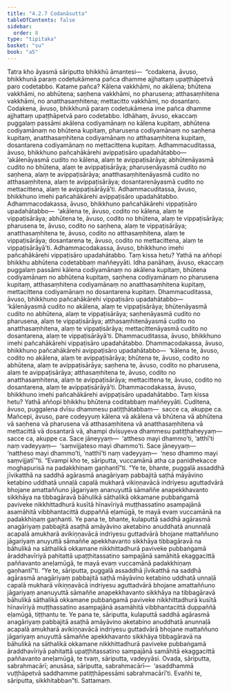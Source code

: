 ```yaml
---
title: "4.2.7 Codanāsutta"
tableOfContents: false
sidebar:
  order: 8
type: "tipitaka"
basket: "su"
book: "a5"
---
```



<DynamicBreadcrumb />

<Division number="167" book="a5" bookNo="16" page="172">

<Paragraph number="967" book="a5">
Tatra kho āyasmā sāriputto bhikkhū āmantesi—  “codakena, āvuso, bhikkhunā paraṃ codetukāmena pañca dhamme ajjhattaṃ upaṭṭhāpetvā paro codetabbo.
</Paragraph>

<Paragraph number="968" book="a5">
Katame pañca? Kālena vakkhāmi, no akālena; bhūtena vakkhāmi, no abhūtena; saṇhena vakkhāmi, no pharusena; atthasaṃhitena vakkhāmi, no anatthasaṃhitena; mettacitto vakkhāmi, no dosantaro. Codakena, āvuso, bhikkhunā paraṃ codetukāmena ime pañca dhamme ajjhattaṃ upaṭṭhāpetvā paro codetabbo.
</Paragraph>

<Paragraph number="969" book="a5">
Idhāhaṃ, āvuso, ekaccaṃ puggalaṃ passāmi akālena codiyamānaṃ no kālena kupitaṃ, abhūtena codiyamānaṃ no bhūtena kupitaṃ, pharusena codiyamānaṃ no saṇhena kupitaṃ, anatthasaṃhitena codiyamānaṃ no atthasaṃhitena kupitaṃ, dosantarena codiyamānaṃ no mettacittena kupitaṃ.
</Paragraph>

<Paragraph number="970" book="a5">
Adhammacuditassa, āvuso, bhikkhuno pañcahākārehi avippaṭisāro upadahātabbo—  ‘akālenāyasmā cudito no kālena, alaṃ te avippaṭisārāya; abhūtenāyasmā cudito no bhūtena, alaṃ te avippaṭisārāya; pharusenāyasmā cudito no saṇhena, alaṃ te avippaṭisārāya; anatthasaṃhitenāyasmā cudito no atthasaṃhitena, alaṃ te avippaṭisārāya; dosantarenāyasmā cudito no mettacittena, alaṃ te avippaṭisārāyā’ti. Adhammacuditassa, āvuso, bhikkhuno imehi pañcahākārehi avippaṭisāro upadahātabbo.
</Paragraph>

<Paragraph number="971" book="a5">
Adhammacodakassa, āvuso, bhikkhuno pañcahākārehi vippaṭisāro upadahātabbo—  ‘akālena te, āvuso, codito no kālena, alaṃ te vippaṭisārāya; abhūtena te, āvuso, codito no bhūtena, alaṃ te vippaṭisārāya; pharusena te, āvuso, codito no saṇhena, alaṃ te vippaṭisārāya; anatthasaṃhitena te, āvuso, codito no atthasaṃhitena, alaṃ te vippaṭisārāya; dosantarena te, āvuso, codito no mettacittena, alaṃ te vippaṭisārāyā’ti. Adhammacodakassa, āvuso, bhikkhuno imehi pañcahākārehi vippaṭisāro upadahātabbo. Taṃ kissa hetu? Yathā na aññopi bhikkhu abhūtena codetabbaṃ maññeyyāti.
</Paragraph>

<Paragraph number="972" book="a5">
Idha panāhaṃ, āvuso, ekaccaṃ puggalaṃ passāmi kālena codiyamānaṃ no akālena kupitaṃ, bhūtena codiyamānaṃ no abhūtena kupitaṃ, saṇhena codiyamānaṃ no pharusena kupitaṃ, atthasaṃhitena codiyamānaṃ no anatthasaṃhitena kupitaṃ, mettacittena codiyamānaṃ no dosantarena kupitaṃ.
</Paragraph>

<Paragraph number="973" book="a5">
Dhammacuditassa, āvuso, bhikkhuno pañcahākārehi vippaṭisāro upadahātabbo—  ‘kālenāyasmā cudito no akālena, alaṃ te vippaṭisārāya; bhūtenāyasmā cudito no abhūtena, alaṃ te vippaṭisārāya; saṇhenāyasmā cudito no pharusena, alaṃ te vippaṭisārāya; atthasaṃhitenāyasmā cudito no anatthasaṃhitena, alaṃ te vippaṭisārāya; mettacittenāyasmā cudito no dosantarena, alaṃ te vippaṭisārāyā’ti. Dhammacuditassa, āvuso, bhikkhuno imehi pañcahākārehi vippaṭisāro upadahātabbo.
</Paragraph>

<Paragraph number="974" book="a5">
Dhammacodakassa, āvuso, bhikkhuno pañcahākārehi avippaṭisāro upadahātabbo—  ‘kālena te, āvuso, codito no akālena, alaṃ te avippaṭisārāya; bhūtena te, āvuso, codito no abhūtena, alaṃ te avippaṭisārāya; saṇhena te, āvuso, codito no pharusena, alaṃ te avippaṭisārāya; atthasaṃhitena te, āvuso, codito no anatthasaṃhitena, alaṃ te avippaṭisārāya; mettacittena te, āvuso, codito no dosantarena, alaṃ te avippaṭisārāyā’ti. Dhammacodakassa, āvuso, bhikkhuno imehi pañcahākārehi avippaṭisāro upadahātabbo. Taṃ kissa hetu? Yathā aññopi bhikkhu bhūtena coditabbaṃ maññeyyāti.
</Paragraph>

<Paragraph number="975" book="a5">
Cuditena, āvuso, puggalena dvīsu dhammesu patiṭṭhātabbaṃ—  sacce ca, akuppe ca. Mañcepi, āvuso, pare codeyyuṃ kālena vā akālena vā bhūtena vā abhūtena vā saṇhena vā pharusena vā atthasaṃhitena vā anatthasaṃhitena vā mettacittā vā dosantarā vā, ahampi dvīsuyeva dhammesu patiṭṭhaheyyaṃ—  sacce ca, akuppe ca. Sace jāneyyaṃ—  ‘attheso mayi dhammo’ti, ‘atthī’ti naṃ vadeyyaṃ—  ‘saṃvijjateso mayi dhammo’ti. Sace jāneyyaṃ—  ‘nattheso mayi dhammo’ti, ‘natthī’ti naṃ vadeyyaṃ—  ‘neso dhammo mayi saṃvijjatī’”ti.
</Paragraph>

<Paragraph number="976" book="a5">
“Evampi kho te, sāriputta, vuccamānā atha ca panidhekacce moghapurisā na padakkhiṇaṃ gaṇhantī”ti.
</Paragraph>

<Paragraph number="977" book="a5">
“Ye te, bhante, puggalā assaddhā jīvikatthā na saddhā agārasmā anagāriyaṃ pabbajitā saṭhā māyāvino ketabino uddhatā unnaḷā capalā mukharā vikiṇṇavācā indriyesu aguttadvārā bhojane amattaññuno jāgariyaṃ ananuyuttā sāmaññe anapekkhavanto sikkhāya na tibbagāravā bāhulikā sāthalikā okkamane pubbaṅgamā paviveke nikkhittadhurā kusītā hīnavīriyā muṭṭhassatino asampajānā asamāhitā vibbhantacittā duppaññā eḷamūgā, te mayā evaṃ vuccamānā na padakkhiṇaṃ gaṇhanti.
</Paragraph>

<Paragraph number="978" book="a5">
Ye pana te, bhante, kulaputtā saddhā agārasmā anagāriyaṃ pabbajitā asaṭhā amāyāvino aketabino anuddhatā anunnaḷā acapalā amukharā avikiṇṇavācā indriyesu guttadvārā bhojane mattaññuno jāgariyaṃ anuyuttā sāmaññe apekkhavanto sikkhāya tibbagāravā na bāhulikā na sāthalikā okkamane nikkhittadhurā paviveke pubbaṅgamā āraddhavīriyā pahitattā upaṭṭhitassatino sampajānā samāhitā ekaggacittā paññavanto aneḷamūgā, te mayā evaṃ vuccamānā padakkhiṇaṃ gaṇhantī”ti.
</Paragraph>

<Paragraph number="979" book="a5">
“Ye te, sāriputta, puggalā assaddhā jīvikatthā na saddhā agārasmā anagāriyaṃ pabbajitā saṭhā māyāvino ketabino uddhatā unnaḷā capalā mukharā vikiṇṇavācā indriyesu aguttadvārā bhojane amattaññuno jāgariyaṃ ananuyuttā sāmaññe anapekkhavanto sikkhāya na tibbagāravā bāhulikā sāthalikā okkamane pubbaṅgamā paviveke nikkhittadhurā kusītā hīnavīriyā muṭṭhassatino asampajānā asamāhitā vibbhantacittā duppaññā eḷamūgā, tiṭṭhantu te.
</Paragraph>

<Paragraph number="980" book="a5">
Ye pana te, sāriputta, kulaputtā saddhā agārasmā anagāriyaṃ pabbajitā asaṭhā amāyāvino aketabino anuddhatā anunnaḷā acapalā amukharā avikiṇṇavācā indriyesu guttadvārā bhojane mattaññuno jāgariyaṃ anuyuttā sāmaññe apekkhavanto sikkhāya tibbagāravā na bāhulikā na sāthalikā okkamane nikkhittadhurā paviveke pubbaṅgamā āraddhavīriyā pahitattā upaṭṭhitassatino sampajānā samāhitā ekaggacittā paññavanto aneḷamūgā, te tvaṃ, sāriputta, vadeyyāsi. Ovada, sāriputta, sabrahmacārī; anusāsa, sāriputta, sabrahmacārī—  ‘asaddhammā vuṭṭhāpetvā saddhamme patiṭṭhāpessāmi sabrahmacārī’ti. Evañhi te, sāriputta, sikkhitabban”ti.

</Paragraph>
</Division>

<Paragraph number="981" type="center" book="a5">
Sattamaṃ.
</Paragraph>